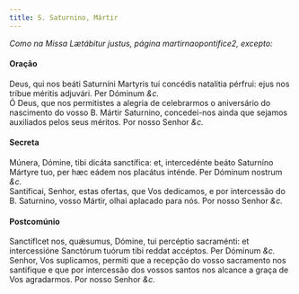 ```yaml
---
title: S. Saturnino, Mártir
---
```



<em>Como na Missa Lætábitur justus, página martirnaopontifice2, excepto:</em>

<h4 class="text-center">Oração</h4>
<div class="container-fluid">
<div class="row">
<div class="col-6 dropcaps text-justify">
Deus, qui nos beáti Saturníni Martyris tui concédis natalítia pérfrui: ejus nos tríbue méritis adjuvári. Per Dóminum <em>&c.</em>
</div>
<div class="col-6 dropcaps text-justify">
Ó Deus, que nos permitistes a alegria de celebrarmos o aniversário do nascimento do vosso B. Mártir Saturnino, concedei-nos ainda que sejamos auxiliados pelos seus méritos. Por nosso Senhor <em>&c.</em>
</div>
</div>
</div>

<h4 class="text-center">Secreta</h4>
<div class="container-fluid">
<div class="row">
<div class="col-6 dropcaps text-justify">
Múnera, Dómine, tibi dicáta sanctífica: et, intercedénte beáto Saturníno Mártyre tuo, per hæc eádem nos placátus inténde. Per Dóminum nostrum <em>&c.</em>
</div>
<div class="col-6 dropcaps text-justify">
Santificai, Senhor, estas ofertas, que Vos dedicamos, e por intercessão do B. Saturnino, vosso Mártir, olhai aplacado para nós. Por nosso Senhor <em>&c.</em>
</div>
</div>
</div>

<h4 class="text-center">Postcomúnio</h4>
<div class="container-fluid">
<div class="row">
<div class="col-6 dropcaps text-justify">
Sanctíflcet nos, quǽsumus, Dómine, tui percéptio sacraménti: et intercessióne Sanctórum tuórum tibi reddat accéptos. Per Dóminum <em>&c.</em>
</div>
<div class="col-6 dropcaps text-justify">
Senhor, Vos suplicamos, permiti que a recepção do vosso sacramento nos santifique e que por intercessão dos vossos santos nos alcance a graça de Vos agradarmos. Por nosso Senhor <em>&c.</em>
</div>
</div>
</div>
